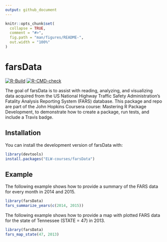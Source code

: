 ```yaml
---
output: github_document
---
```


<!-- README.md is generated from README.Rmd. Please edit that file -->

```r
knitr::opts_chunk$set(
  collapse = TRUE,
  comment = "#>",
  fig.path = "man/figures/README-",
  out.width = "100%"
)
```

# farsData

<!-- badges: start -->
[![R-Build](https://github.com/ELW-courses/farsData/actions/workflows/r.yml/badge.svg)](https://github.com/ELW-courses/farsData/actions/workflows/r.yml)
[![R-CMD-check](https://github.com/ELW-courses/farsData/actions/workflows/R-CMD-check.yaml/badge.svg)](https://github.com/ELW-courses/farsData/actions/workflows/R-CMD-check.yaml)
<!-- badges: end -->

The goal of farsData is to assist with reading, analyzing, and visualizing data acquired from the US National Highway Traffic Safety Administration's Fatality Analysis Reporting System (FARS) database. This package and repo are part of the John Hopkins Coursera course: Mastering R Package Development, to demonstrate how to create a package, run tests, and include a Travis badge.

## Installation

You can install the development version of farsData with:

``` r
library(devtools)
install.packages("ELW-courses/farsData")
```

## Example

The following example shows how to provide a summary of the FARS data for every month in 2014 and 2015.

```r
library(farsData)
fars_summarize_years(c(2014, 2015))
```

The following example shows how to provide a map with plotted FARS data for the state of Tennessee (STATE = 47) in 2013. 

```r
library(farsData)
fars_map_state(47, 2013)
```
